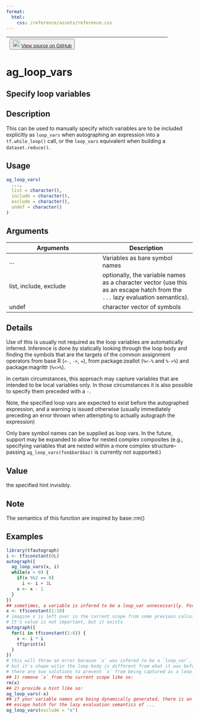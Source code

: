 ```yaml
---
format:
  html:
    css: /reference/assets/reference.css
---
```


| <button class="button"> ![](/reference/assets/GitHub-Mark-32px.png){width="20"} [View source on GitHub](https://github.com/t-kalinowski/tfautograph//blob/main/R/hints.R#L218) </button> |
|:------------------------------:|:--------------------------------------:|

# ag_loop_vars

## Specify loop variables

## Description
This can be used to manually specify which variables are to be included explicitly as `loop_vars` when autographing an expression into a `tf.while_loop()` call, or the `loop_vars` equivalent when building a `dataset.reduce()`. 


## Usage
```r
ag_loop_vars( 
  ..., 
  list = character(), 
  include = character(), 
  exclude = character(), 
  undef = character() 
) 
```

## Arguments
|Arguments|Description|
|---|---|
| ... | Variables as bare symbol names |
| list, include, exclude | optionally, the variable names as a character vector (use this as an escape hatch from the `...` lazy evaluation semantics). |
| undef | character vector of symbols |

## Details

Use of this is usually not required as the loop variables are automatically inferred. Inference is done by statically looking through the loop body and finding the symbols that are the targets of the common assignment operators from base R (`<-`, `->`, `=`), from package:zeallot (`%<-%` and `%->%`) and package:magrittr (`%<>%`). 

In certain circumstances, this approach may capture variables that are intended to be local variables only. In those circumstances it is also possible to specify them preceded with a `-`. 

Note, the specified loop vars are expected to exist before the autographed expression, and a warning is issued otherwise (usually immediately preceding an error thrown when attempting to actually autograph the expression) 

Only bare symbol names can be supplied as loop vars. In the future, support may be expanded to allow for nested complex composites (e.g., specifying variables that are nested within a more complex structure--passing `ag_loop_vars(foo$bar$baz)` is currently not supported.) 


## Value
the specified hint invisibly. 

## Note
The semantics of this function are inspired by base::rm() 

## Examples
```r
library(tfautograph)
i <- tf$constant(0L) 
autograph({ 
  ag_loop_vars(x, i) 
  while(x > 0) { 
    if(x %%2 == 0) 
      i <- i + 1L 
    x <- x - 1 
  } 
}) 
## sometimes, a variable is infered to be a loop_var unnecessarily. For example 
x <- tf$constant(1:10) 
# imagine x is left over in the current scope from some previous calculations 
# It's value is not important, but it exists 
autograph({ 
  for(i in tf$constant(1:6)) { 
    x <- i * i 
    tf$print(x) 
  } 
}) 
# this will throw an error because `x` was infered to be a `loop_var`, 
# but it's shape witin the loop body is different from what it was before. 
# there are two solutions to prevent `x` from being captured as a loop_var 
## 1) remove `x` from the current scope like so: 
rm(x) 
## 2) provide a hint like so: 
ag_loop_vars(-x) 
## if your variable names are being dynamically generated, there is an 
## escape hatch for the lazy evaluation semantics of ... 
ag_loop_vars(exclude = "x") 
```



